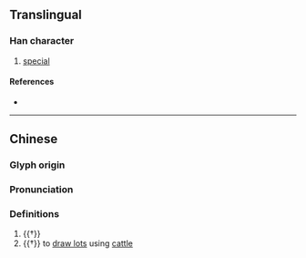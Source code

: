 {{character info}}
==Translingual==

===Han character===
{{Han char|rn=93|rad=牛|as=08|sn=12|four=24512|canj=HQJBM|ids=⿰牜直}}

# [[special]]

====References====
* {{Han ref|kx=0702.090|dkj=20057|dj=1115.140|hdz=31812.070|uh=7286|ud=29318|bh=DA6A|bd=55914}}

----
==Chinese==
{{zh-forms}}

===Glyph origin===
{{Han etym}}

===Pronunciation===
{{zh-pron
|m=zhí,tè
|mc=y
|oc=y
|cat=n,v
}}

===Definitions===
{{zh-hanzi}}

# {{†}} {{zh-alt-form|特}}
# {{†}} to [[draw lots]] using [[cattle]]